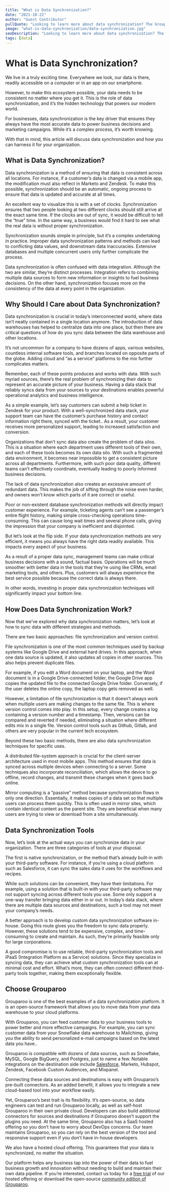 ```yaml
---
title: "What is Data Synchronization?"
date: "2021-10-22"
author: "Guest Contributor"
pullQuote: "Looking to learn more about data synchronization? The Grouparoo experts will walk you through common tools, patterns, & methods."
image: "what-is-data-synchronization/data-synchronization.jpg"
seoDescription: "Looking to learn more about data synchronization? The Grouparoo experts will walk you through common tools, patterns, & methods. ✓ Start a free trial now!"
tags: [data]
---
```


# What is Data Synchronization?

We live in a truly exciting time. Everywhere we look, our data is there, readily accessible on a computer or in an app on our smartphone.

However, to make this ecosystem possible, your data needs to be consistent no matter where you get it. This is the role of data synchronization, and it’s the hidden technology that powers our modern world.

For businesses, data synchronization is the key driver that ensures they always have the most accurate data to power business decisions and marketing campaigns. While it’s a complex process, it’s worth knowing.

With that in mind, this article will discuss data synchronization and how you can harness it for your organization.

## What is Data Synchronization?

Data synchronization is a method of ensuring that data is consistent across all locations. For instance, if a customer’s data is changed via a mobile app, the modification must also reflect in Marketo and Zendesk. To make this possible, synchronization should be an automatic, ongoing process to ensure that data is updated and accurate at all times.

An excellent way to visualize this is with a set of clocks. Synchronization ensures that two people looking at two different clocks should still arrive at the exact same time. If the clocks are out of sync, it would be difficult to tell the “true” time. In the same way, a business would find it hard to see what the real data is without proper synchronization.

Synchronization sounds simple in principle, but it’s a complex undertaking in practice. Improper data synchronization patterns and methods can lead to conflicting data values, and downstream data inaccuracies. Extensive databases and multiple concurrent users only further complicate the process.

Data synchronization is often confused with data integration. Although the two are similar, they’re distinct processes. Integration refers to combining multiple data sources to form new information or insights to fuel business decisions. On the other hand, synchronization focuses more on the consistency of the data at every point in the organization.

## Why Should I Care about Data Synchronization?

Data synchronization is crucial in today’s interconnected world, where data isn’t neatly contained in a single location anymore. The introduction of data warehouses has helped to centralize data into one place, but then there are critical questions of how do you sync data between the data warehouse and other locations.

It’s not uncommon for a company to have dozens of apps, various websites, countless internal software tools, and branches located on opposite parts of the globe. Adding cloud and “as a service” platforms to the mix further complicates matters.

Remember, each of these points produces and works with data. With such myriad sources, there’s the real problem of synchronizing their data to represent an accurate picture of your business. Having a data stack that reliably syncs data from your sources to your destinations enables powerful operational analytics and business intelligence.

As a simple example, let’s say customers can submit a help ticket in Zendesk for your product. With a well-synchronized data stack, your support team can have the customer’s purchase history and contact information right there, synced with the ticket.. As a result, your customer receives more personalized support, leading to increased satisfaction and conversion.

Organizations that don’t sync data also create the problem of data silos. This is a situation where each department uses different tools of their own, and each of these tools becomes its own data silo. With such a fragmented data environment, it becomes near impossible to get a consistent picture across all departments. Furthermore, with such poor data quality, different teams can’t effectively coordinate, eventually leading to poorly informed business decisions.

The lack of data synchronization also creates an excessive amount of redundant data. This makes the job of sifting through the noise even harder, and owners won’t know which parts of it are correct or useful.

Poor or non-existent database synchronization methods will directly impact customer experience. For example, ticketing agents can’t see a passenger’s entire flight history, making simple cross-checking operations time-consuming. This can cause long wait times and several phone calls, giving the impression that your company is inefficient and disjointed.

But let’s look at the flip side. If your data synchronization methods are very efficient, it means you always have the right data readily available. This impacts every aspect of your business.

As a result of a proper data sync, management teams can make critical business decisions with a sound, factual basis. Operations will be much smoother with better data in the tools that they’re using like CRMs, email marketing tools, and others. Plus, customers will always experience the best service possible because the correct data is always there.

In other words, investing in proper data synchronization techniques will significantly impact your bottom line.

## How Does Data Synchronization Work?

Now that we’ve explored why data synchronization matters, let’s look at how to sync data with different strategies and methods.

There are two basic approaches: file synchronization and version control.

File synchronization is one of the most common techniques used by backup systems like Google Drive and external hard drives. In this approach, when one data source is updated, it also updates all copies in other sources. This also helps prevent duplicate files.

For example, if you edit a Word document on your laptop, and the Word document is in a Google Drive-connected folder, the Google Drive app copies the updated file to the connected Google Drive folder. Conversely, if the user deletes the online copy, the laptop copy gets removed as well.

However, a limitation of file synchronization is that it doesn’t always work when multiple users are making changes to the same file. This is where version control comes into play. In this setup, every change creates a log containing a version number and a timestamp. Then, versions can be compared and reverted if needed, eliminating a situation where different edits mix in a single file. Version control tools such as Github, Gitlab, and others are very popular in the current tech ecosystem.

Beyond these two basic methods, there are also data synchronization techniques for specific uses.

A distributed file-system approach is crucial for the client-server architecture used in most mobile apps. This method ensures that data is synced across multiple devices when connecting to a server. Some techniques also incorporate reconciliation, which allows the device to go offline, record changes, and transmit these changes when it goes back online.

Mirror computing is a “passive” method because synchronization flows in only one direction. Essentially, it makes copies of a data set so that multiple users can process them quickly. This is often used in mirror sites, which contain identical content as the parent site. They are beneficial when many users are trying to view or download from a site simultaneously.

## Data Synchronization Tools

Now, let’s look at the actual ways you can synchronize data in your organization. There are three categories of tools at your disposal.

The first is native synchronization, or the method that’s already built-in with your third-party software. For instance, if you’re using a cloud platform such as Salesforce, it can sync the sales data it uses for the workflows and recipes.

While such solutions can be convenient, they have their limitations. For example, using a solution that is built-in with your third-party software may not support syncing across different tools you use. Some only support a one-way transfer bringing data either in or out. In today’s data stack, where there are multiple data sources and destinations, such a tool may not meet your company’s needs.

A better approach is to develop custom data synchronization software in-house. Going this route gives you the freedom to sync data properly. However, these solutions tend to be expensive, complex, and time-consuming to create and maintain. As such, they’re primarily feasible only for large corporations.

A good compromise is to use reliable, third-party synchronization tools and iPaaS (Integration Platform as a Service) solutions. Since they specialize in syncing data, they can achieve what custom synchronization tools can at minimal cost and effort. What’s more, they can often connect different third-party tools together, making them exceptionally flexible.

## Choose Grouparoo

Grouparoo is one of the best examples of a data synchronization platform. It is an open-source framework that allows you to move data from your data warehouse to your cloud platforms.

With Grouparoo, you can feed customer data to your business tools to power better and more effective campaigns. For example, you can sync customer data from your Snowflake data warehouse to Mailchimp, giving you the ability to send personalized e-mail campaigns based on the latest data you have..

Grouparoo is compatible with dozens of data sources, such as Snowflake, MySQL, Google BigQuery, and Postgres, just to name a few. Notable integrations on the destination side include [Salesforce](https://www.grouparoo.com/integrations/destinations/salesforce), Marketo, Hubspot, Zendesk, Facebook Custom Audiences, and Mixpanel.

Connecting these data sources and destinations is easy with Grouparoo’s pre-built connectors. As an added benefit, it allows you to integrate a new cloud-based tool into your workflow easily.

Yet, Grouparoo’s best trait is its flexibility. It’s open-source, so data engineers can test and run Grouparoo locally, as well as self-host Grouparoo in their own private cloud. Developers can also build additional connectors for sources and destinations if Grouparoo doesn’t support the plugins you need. At the same time, Grouparoo also has a SaaS hosted offering so you don’t have to worry about DevOps concerns. Our team maintains Grouparoo, so you can rely on the best version of the tool and responsive support even if you don’t have in-house developers.

We also have a hosted cloud offering. This guarantees that your data is synchronized, no matter the situation.

Our platform helps any business tap into the power of their data to fuel business growth and innovation without needing to build and maintain their own data pipeline. If you’re interested, contact us today for a [free trial](https://www.grouparoo.com/trial) of our hosted offering or download the open-source [community edition of Grouparoo](https://www.grouparoo.com/docs/getting-started).
